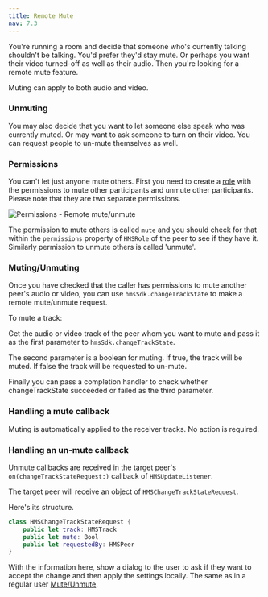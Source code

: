 ---
title: Remote Mute
nav: 7.3
---

You're running a room and decide that someone who's currently talking shouldn't be talking. You'd prefer they'd stay mute. Or perhaps you want their video turned-off as well as their audio. Then you're looking for a remote mute feature.

Muting can apply to both audio and video.

### Unmuting

You may also decide that you want to let someone else speak who was currently muted. Or may want to ask someone to turn on their video. You can request people to un-mute themselves as well.

### Permissions

You can't let just anyone mute others. First you need to create a [role](/concepts/v2/concepts/templates-and-roles/overview) with the permissions to mute other participants and unmute other participants. Please note that they are two separate permissions.

![Permissions - Remote mute/unmute](/guides/permissions.png)

The permission to mute others is called `mute` and you should check for that within the `permissions` property of `HMSRole` of the peer to see if they have it. Similarly permission to unmute others is called 'unmute'.

### Muting/Unmuting

Once you have checked that the caller has permissions to mute another peer's audio or video, you can use `hmsSdk.changeTrackState` to make a remote mute/unmute request.

To mute a track:

Get the audio or video track of the peer whom you want to mute and pass it as the first parameter to `hmsSdk.changeTrackState`.

The second parameter is a boolean for muting. If true, the track will be muted. If false the track will be requested to un-mute.

Finally you can pass a completion handler to check whether changeTrackState succeeded or failed as the third parameter.

### Handling a mute callback

Muting is automatically applied to the receiver tracks. No action is required.

### Handling an un-mute callback

Unmute callbacks are received in the target peer's `on(changeTrackStateRequest:)` callback of `HMSUpdateListener`.

The target peer will receive an object of `HMSChangeTrackStateRequest`.

Here's its structure.

```swift
class HMSChangeTrackStateRequest {
    public let track: HMSTrack
    public let mute: Bool
    public let requestedBy: HMSPeer
}
```

With the information here, show a dialog to the user to ask if they want to accept the change and then apply the settings locally. The same as in a regular user [Mute/Unmute](https://www.100ms.live/docs/ios/v2/how--to-guides/set-up-video-conferencing/mute).
